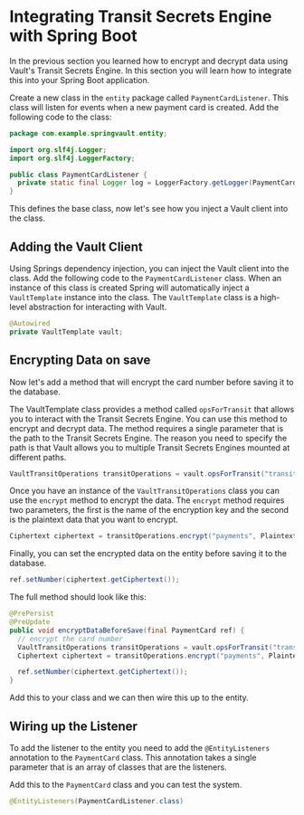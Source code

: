 # Integrating Transit Secrets Engine with Spring Boot

In the previous section you learned how to encrypt and decrypt data using Vault's Transit Secrets Engine. In this section you will learn how to integrate this into your Spring Boot application.

Create a new class in the `entity` package called `PaymentCardListener`. This class will listen for events when a new payment card is created. Add the following code to the class:

```java
package com.example.springvault.entity;

import org.slf4j.Logger;
import org.slf4j.LoggerFactory;

public class PaymentCardListener {
  private static final Logger log = LoggerFactory.getLogger(PaymentCardListener.class);
}
```

This defines the base class, now let's see how you inject a Vault client into the class.

## Adding the Vault Client

Using Springs dependency injection, you can inject the Vault client into the class. Add the following code to the `PaymentCardListener` class.  When an instance of this class is created Spring will automatically
inject a `VaultTemplate` instance into the class. The `VaultTemplate` class is a high-level abstraction for interacting with Vault.

```java
@Autowired
private VaultTemplate vault;
```

## Encrypting Data on save

Now let's add a method that will encrypt the card number before saving it to the database. 

The VaultTemplate class provides a method called `opsForTransit` that allows you to interact with the Transit Secrets Engine. You can use this method to encrypt and decrypt data. The method requires a single parameter that is the path to the Transit Secrets Engine. The reason you need to specify the path is that Vault allows you to multiple Transit Secrets Engines
mounted at different paths.

```java
VaultTransitOperations transitOperations = vault.opsForTransit("transit");
```

Once you have an instance of the `VaultTransitOperations` class you can use the `encrypt` method to encrypt the data. The `encrypt` method requires two parameters, the first is the name of the encryption key and the second is the plaintext data that you want to encrypt.

```java
Ciphertext ciphertext = transitOperations.encrypt("payments", Plaintext.of(ref.getNumber()));
```

Finally, you can set the encrypted data on the entity before saving it to the database.

```java
ref.setNumber(ciphertext.getCiphertext());
```

The full method should look like this:

```java
@PrePersist
@PreUpdate
public void encryptDataBeforeSave(final PaymentCard ref) {
  // encrypt the card number
  VaultTransitOperations transitOperations = vault.opsForTransit("transit");
  Ciphertext ciphertext = transitOperations.encrypt("payments", Plaintext.of(ref.getNumber()));

  ref.setNumber(ciphertext.getCiphertext());
}
```

Add this to your class and we can then wire this up to the entity.

## Wiring up the Listener

To add the listener to the entity you need to add the `@EntityListeners` annotation to the `PaymentCard` class. This annotation takes a single parameter that is an array of classes that are the listeners.

Add this to the `PaymentCard` class and you can test the system.

```java
@EntityListeners(PaymentCardListener.class)
```


